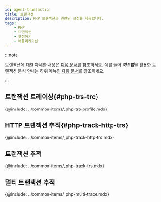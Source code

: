 ```yaml
---
id: agent-transaction
title: 트랜잭션
description: PHP 트랜잭션과 관련된 설정을 제공합니다.
tags:
    - PHP
    - 트랜잭션
    - 설정하기
    - 애플리케이션
---
```


:::note

트랜잭션에 대한 자세한 내용은 [다음 문서](track-transactions-intro)를 참조하세요. 예를 들어 ***히트맵***을 활용한 트랜잭션 분석 안내는 하위 메뉴인 [다음 문서](trs-view)를 참조하세요. 

:::

## 트랜잭션 트레이싱{#php-trs-trc}

{@include: ../common-items/_php-trs-profile.mdx}

## HTTP 트랜잭션 추적{#php-track-http-trs}

{@include: ../common-items/_php-track-http-trs.mdx} 

## 트랜잭션 추적

{@include: ../common-items/_php-track-trs.mdx}

## 멀티 트랜잭션 추적

{@include: ../common-items/_php-multi-trace.mdx}
